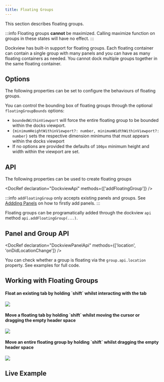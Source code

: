 ```yaml
---
title: Floating Groups
---
```



This section describes floating groups.

:::info
Floating groups **cannot** be maximized. Calling maximize function on groups in these states will have no effect.
:::

Dockview has built-in support for floating groups. Each floating container can contain a single group with many panels
and you can have as many floating containers as needed. You cannot dock multiple groups together in the same floating container.

## Options

The following properties can be set to configure the behaviours of floating groups.

<FrameworkSpecific framework='React'>
  <DocRef declaration="IDockviewReactProps" methods={['floatingGroupBounds', 'disableFloatingGroups']} />
</FrameworkSpecific>

<FrameworkSpecific framework='Vue'>
  <DocRef declaration="IDockviewVueProps" methods={['floatingGroupBounds', 'disableFloatingGroups']} />
</FrameworkSpecific>

<FrameworkSpecific framework='JavaScript'>
  <DocRef declaration="DockviewComponentOptions" methods={['floatingGroupBounds', 'disableFloatingGroups']} />
</FrameworkSpecific>

You can control the bounding box of floating groups through the optional `floatingGroupBounds` options:

-   `boundedWithinViewport` will force the entire floating group to be bounded within the docks viewport.
-   `{minimumHeightWithinViewport?: number, minimumWidthWithinViewport?: number}` sets the respective dimension minimums that must appears within the docks viewport
-   If no options are provided the defaults of `100px` minimum height and width within the viewport are set.


## API

The following properties can be used to create floating groups

<DocRef declaration="DockviewApi" methods={['addFloatingGroup']} />

:::info
`addFloatingGroup` only accepts existing panels and groups. See [Addding Panels](/docs/core/panels/add) on how to firstly add panels.
:::


Floating groups can be programatically added through the dockview `api` method `api.addFloatingGroup(...)`.

## Panel and Group API

<DocRef declaration="DockviewPanelApi" methods={['location', 'onDidLocationChange']} />

You can check whether a group is floating via the `group.api.location` property. See examples for full code.


## Working with Floating Groups

<h4>Float an existing tab by holding `shift` whilst interacting with the tab</h4>

<div style={{display:' flex', justifyContent: 'center'}}>
  <img style={{ height: '200px' }} src={useBaseUrl('/img/float_add.svg')} />
</div>

<h4>Move a floating tab by holding `shift` whilst moving the cursor or dragging the empty header space</h4>

<div style={{display:' flex', justifyContent: 'center'}}>
  <img style={{ height: '200px' }} src={useBaseUrl('/img/float_move.svg')} />
</div>

<h4>Move an entire floating group by holding `shift` whilst dragging the empty header space</h4>

<div style={{display:' flex', justifyContent: 'center'}}>
  <img style={{ height: '200px' }} src={useBaseUrl('/img/float_group.svg')} />
</div>

## Live Example

<CodeRunner id="dockview/floating-groups"/>
